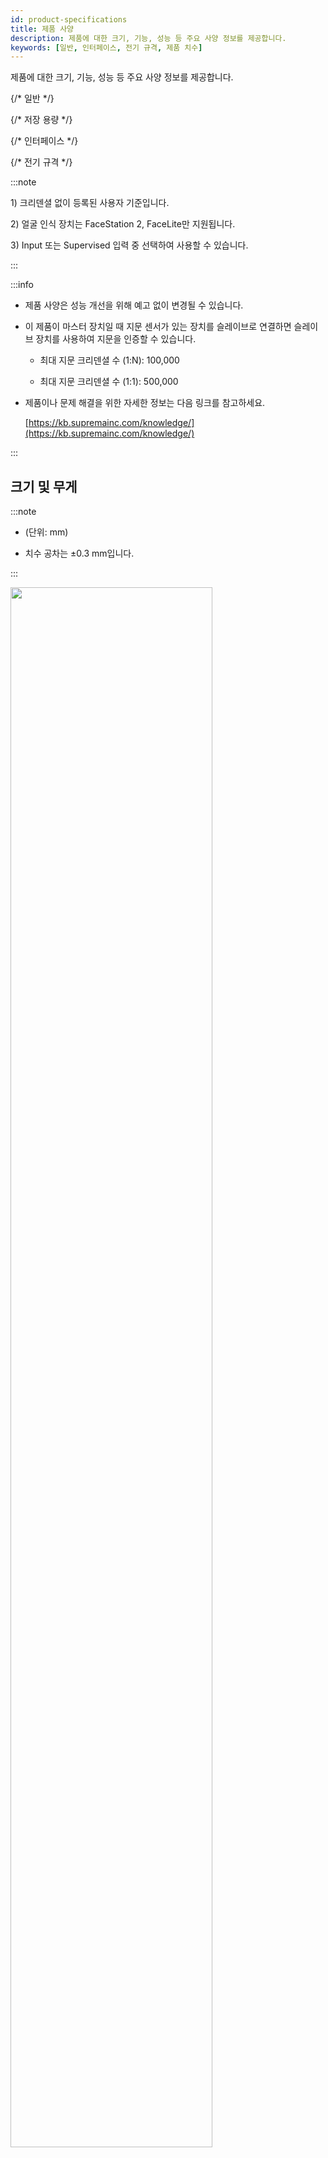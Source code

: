```yaml
---
id: product-specifications
title: 제품 사양
description: 제품에 대한 크기, 기능, 성능 등 주요 사양 정보를 제공합니다.
keywords: [일반, 인터페이스, 전기 규격, 제품 치수]
---
```


제품에 대한 크기, 기능, 성능 등 주요 사양 정보를 제공합니다.


{/* 일반 */}
<SpecSection data={specs.corestation20.general} />

{/* 저장 용량 */}
<SpecSection data={specs.corestation20.storage} />

{/* 인터페이스 */}
<SpecSection data={specs.corestation20.interface} />

{/* 전기 규격 */}
<SpecSection data={specs.corestation20.power} />

:::note

<Anno id='anno1'>1)</Anno> 크리덴셜 없이 등록된 사용자 기준입니다.

<Anno id='anno2'>2)</Anno> 얼굴 인식 장치는 FaceStation 2, FaceLite만 지원됩니다.

<Anno id='anno3'>3)</Anno> Input 또는 Supervised 입력 중 선택하여 사용할 수 있습니다.

:::

:::info

* 제품 사양은 성능 개선을 위해 예고 없이 변경될 수 있습니다.

* 이 제품이 마스터 장치일 때 지문 센서가 있는 장치를 슬레이브로 연결하면 슬레이브 장치를 사용하여 지문을 인증할 수 있습니다.

  - 최대 지문 크리덴셜 수 (1:N): 100,000

  - 최대 지문 크리덴셜 수 (1:1): 500,000

* 제품이나 문제 해결을 위한 자세한 정보는 다음 링크를 참고하세요. 

  [https://kb.supremainc.com/knowledge/](https://kb.supremainc.com/knowledge/)

:::

<PageBreak />

## 크기 및 무게

:::note

* (단위: mm)

* 치수 공차는 ±0.3 mm입니다.

:::

<Image src='/img/device/cs40-dimension.svg' width='80%' className='none' alone />